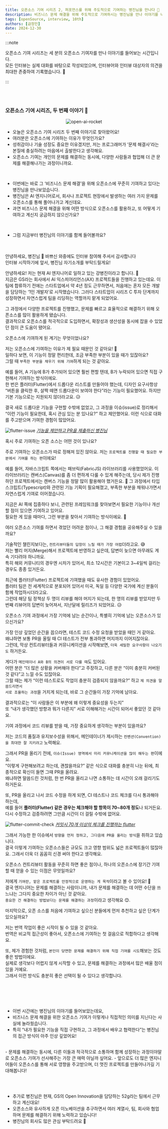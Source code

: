 ```yaml
---
title: 오픈소스 기여 시리즈 2, 퍼포먼스를 위해 주도적으로 기여하는 병진님을 만나다 🚀
description: 비즈니스 문제 해결을 위해 주도적으로 기여하시는 병진님을 만나 이야기를 나눠보았습니다 🥳
tags: [openSource, interview, 10th]
authors: [금정민]
date: 2024-12-30
---
```



:::note

오픈소스 기여 시리즈는 세 분의 오픈소스 기여자를 만나 이야기를 들어보는 시간입니다.<br/>
모든 인터뷰는 실제 대화를 바탕으로 작성되었으며, 인터뷰어와 인터뷰 대상자의 의견을 최대한 존중하여 기록했습니다. 🙏

:::

<br/>
<br/>


### 오픈소스 기여 시리즈, 두 번째 이야기 🚀

<center>
<img src="/blog/open-source/jasonkang14-interview/open-ai-rocket.jpg" alt="open-ai-rocket" />
</center>

- 오늘은 오픈소스 기여 시리즈 두 번째 이야기로 찾아왔어요!
- 여러분은 오픈소스에 기여하는 이유가 무엇인가요?
- 성취감이나 기술 성장도 중요한 이유겠지만, 저는 프로그래머가 ‘문제 해결사’라는 본질에 충실하려는 마음에서 출발한다고 생각해요.
- 오픈소스 기여는 개인의 문제를 해결하는 동시에, 다양한 사람들과 협업해 더 큰 문제를 해결해나가는 과정이니까요.

<br/>

- 이번에는 바로 그 ‘비즈니스 문제 해결’을 위해 오픈소스에 꾸준히 기여하고 있다는 병진님을 만나보았습니다.
- 병진님은 AI 엔지니어로서, 회사나 프로젝트 현장에서 발생하는 여러 가지 문제를 오픈소스를 통해 풀어나가고 계신데요.
- 과연 비즈니스 문제 해결을 위해 어떤 방식으로 오픈소스를 활용하고, 또 어떻게 기여하고 계신지 궁금하지 않으신가요?

<br/>

- 그럼 지금부터 병진님의 이야기를 함께 들어볼까요?

<br/>

<Divider />

<br/>

<Question>
안녕하세요, 병진님 🙂 바쁘신 와중에도 인터뷰 참여해 주셔서 감사합니다<br />인터뷰 시작하기에 앞서, 병진님 자기소개를 부탁드릴게요!
</Question>

<Answer profileImg="https://avatars.githubusercontent.com/u/45306565?v=4" name="병진님">

안녕하세요!
저는 현재 AI 엔지니어로 일하고 있는 강병진이라고 합니다. 🙂<br/>
지금은 GS라는 회사에서 <HintTooltip content='인공지능을 통해 사용자가 보다 자연스럽고 의미 있는 경험을 하도록 돕는 설계·개발 철학이자 방법론'>AI 익스피어리언스(AX)</HintTooltip> 프로젝트들을 진행하고 있는데요.
이 팀에 합류하기 전에는 스타트업에서 약 4년 정도 근무하면서,
처음에는 혼자 모든 개발을 담당하는 ‘1인 개발자’로 시작했습니다.
그러다 스타트업이 시리즈 C 투자 단계까지 성장하면서 자연스럽게 팀을 리딩하는 역할까지 맡게 되었어요.

그 과정에서 다양한 프로젝트를 진행했고,
문제를 빠르고 효율적으로 해결하기 위해 오픈소스를 많이 활용하게 됐습니다.<br/>
결과적으로 오픈소스를 적극적으로 도입하면서,
확장성과 생산성을 동시에 잡을 수 있었던 점이 큰 도움이 됐어요.

</Answer>


<Question>
오픈소스에 기여하게 된 계기는 무엇이었나요?
</Question>

<Answer profileImg="https://avatars.githubusercontent.com/u/45306565?v=4" name="병진님">




저는 오픈소스에 기여하는 이유가 제 필요 때문인 것 같아요! 🤔<br/>
일하다 보면, 이 기능이 정말 편리한데, 조금 부족한 부분이 있을 때가 있잖아요?<br/> 
그럴 때 `부족한 부분을 채우기 위해 기여`하게 되는 것 같아요.<br/>

예를 들어, A 기능에 B가 추가되어 있으면 훨씬 편할 텐데, B가 누락되어 있으면 직접 구현해서 기여하는 방식이에요.<br/>
한 번은 플러터(Flutter)에서 드롭다운 리스트를 만들어야 했는데,
디자인 요구사항상 “버튼을 클릭한 후, 살짝 떼면 드롭다운이 보여야 한다”라는 기능이 필요했어요.
하지만 기본 기능으로는 지원되지 않더라고요. 😥

결국 새로 드롭다운 기능을 구현할 수밖에 없었고,
그 과정을 이슈(issue)로 정리해서 “이런 기능이 필요한데, 혹시 관심 있는 분 있나요?” 하고 제안했어요.
이런 식으로 대화를 주고받으며 기여한 경험이 많았어요.

![flutter-issue](/blog/open-source/jasonkang14-interview/flutter-issue-example.png)
[_기능을 제안하고 PR을 제출하신 병진님_](https://github.com/flutter/flutter/issues/151524)



</Answer>



<Question>
혹시 주로 기여하는 오픈 소스는 어떤 것이 있나요?
</Question>

<Answer profileImg="https://avatars.githubusercontent.com/u/45306565?v=4" name="병진님">

주로 기여하는 오픈소스가 따로 정해져 있진 않아요. 저는 `프로젝트를 진행할 때 필요한 부분에서 기여를 하는 편`이에요!<br /> 

예를 들어, 자바스크립트 쪽에서는 <HintTooltip content="자바스크립트를 기반으로 한, 캔버스 라이브러리">패브릭(FabricJS)</HintTooltip> 라이브러리를 사용했었어요.
이 라이브러리는 캔버스(Canvas)를 좀 더 편하게 다룰 수 있게 해주는데,
당시 제가 진행하던 프로젝트에서는 캔버스 기능을 정말 많이 활용해야 했거든요. 🎨
그 과정에서 타입스크립트(Typescript)와 관련된 기능 기획이 필요해졌고,
부족한 부분을 채워나가면서 자연스럽게 기여로 이어졌습니다.

지금은 AI 쪽에 집중하다 보니, 관련된 프레임워크를 찾아보면서 필요한 기능이나 개선할 점이 있으면 기여하고 있어요.<br /> 
필요한 게 있을 때마다, 그런 부분을 찾아서 기여하는 방식이에요. 🚀

</Answer>







<Question>
여러 오픈소스 기여를 하면서 겪었던 어려운 점이나, 그 해결 경험을 공유해주실 수 있을까요?
</Question>

<Answer profileImg="https://avatars.githubusercontent.com/u/45306565?v=4" name="병진님">

기술적인 챌린지보다는, `컨트리뷰터들의 답장이 느릴 때가 가장 어렵`더라고요. 😅<br/>
저는 빨리 머지(Merge)해서 프로젝트에 반영하고 싶은데,
답변이 늦으면 아무래도 계속 기다려야 하니까요.<br/>
특히 해외 커뮤니티의 경우엔 시차가 있어서, 최소 12시간은 기본이고
3~4일씩 걸리는 경우도 종종 있거든요.

최근에 플러터(Flutter) 프로젝트에 기여했을 때도 유사한 경험이 있었어요.<br/>
플러터 팀은 전 세계적으로 분포되어 있어서
미국, 독일 등 다양한 국가에 계신 분들이 함께 작업하시더라고요.<br/>
그런데 해당 팀 정책상 두 명이 리뷰를 해야 머지가 되는데, 한 명의 리뷰를 받았지만 두 번째 리뷰어의 답변이 늦어져서, 지난달에 릴리즈가 되었어요. 😥

</Answer>




<Question>
오픈소스 기여 과정에서 가장 기억에 남는 순간이나, 특별히 기억에 남는 오픈소스가 있으신가요?
</Question>

<Answer profileImg="https://avatars.githubusercontent.com/u/45306565?v=4" name="병진님">

가장 인상 깊었던 순간을 꼽으라면, 테스트 코드 수정 요청을 받았을 때인 거 같아요.<br/>
왜냐하면 보통 PR을 올릴 때 CI 테스트가 전부 통과하면 머지까지 이어지잖아요.<br/>
그런데, 막상 컨트리뷰터들과 커뮤니케이션을 시작해보면, `더욱 세밀한 요구사항이 나오기도` 하거든요.

게다가 `메인테이너 A와 B의 의견이 서로 다를 때`도 있어요.<br/>
어떤 분은 “더 많은 상황을 커버해야 한다”고 주장하고, 다른 분은 “이미 충분히 커버된 것 같다”고 느낄 수도 있잖아요.<br/>
그럴 때는 제가 “이런 테스트로도 작업이 충분히 검증되지 않을까요?” 하고 `제 의견을 말씀드리면서`<br/>
`서로 조율하는 과정`을 거치게 되는데, 바로 그 순간들이 가장 기억에 남아요.

결과적으로는 “이 사람들은 이 부분에 왜 이렇게 중요성을 두는지”<br/>
또 “내가 생각했던 방향과 뭐가 다른지” 서로 이해해가는 시간이 되어서 좋았던 것 같아요.
</Answer>




<Question>
기여 과정에서 코드 리뷰를 받을 때, 가장 중요하게 생각하는 부분이 있을까요?
</Question>

<Answer profileImg="https://avatars.githubusercontent.com/u/45306565?v=4" name="병진님">

저는 코드의 품질과 유지보수성을 위해서,
메인테이너가 제시하는 `컨벤션(Convention)을 최대한 잘 지키려고` 노력해요.

그래서 PR을 올리기 전에,
`이슈(Issue) 영역에서 미리 커뮤니케이션을 많이 해두는 편`이에요.<br/>
“이렇게 구현해보려고 하는데, 괜찮을까요?”
같은 식으로 대화를 충분히 나눈 뒤에,
최종적으로 확신이 들면 그때 PR을 올려요.<br/>
왜냐하면 말씀드린 것처럼, 한 번 PR을 올리고 나면 소통하는 데 시간이 오래 걸리기도 하거든요.

또, PR을 올리고 나서 코드 수정을 하게 되면,
CI 테스트나 코드 체크를 다시 통과해야 하는데,<br/>
예를 들어 **플러터(Flutter) 같은 경우는
체크해야 할 항목이 70~80개 정도**나 되거든요.<br/>
다시 수정하고 검증하려면 그만큼 시간이 더 걸릴 수밖에 없어요.


![flutter-commit-check](/blog/open-source/jasonkang14-interview/flutter-commit-check.png)
[_커밋시 70개 이상의 체크를 진행하는 flutter_](https://github.com/flutter/flutter/runs/27590778774)


그래서 가능한 한 이슈에서 `방향을 먼저 정하고,
그다음에 PR을 올리는 방식`을 취하고 있습니다.<br/>
결국 이렇게 기여하는 오픈소스들은
규모도 크고 영향 범위도 넓은 프로젝트들이 많잖아요.
그래서 더욱 더 꼼꼼히 신경 써야 한다고 생각해요.

</Answer>


<Question>
오픈소스 컨트리뷰터 활동을 꾸준히 하면 좋은 점이나, 하나의 오픈소스에 장기간 기여할 때 얻을 수 있는 이점은 무엇일까요?
</Question>

<Answer profileImg="https://avatars.githubusercontent.com/u/45306565?v=4" name="병진님">

저에게 `기여란, 맡은 프로젝트를 안정적으로 운영하는 게 목적`이라고 볼 수 있어요! 🚀<br />
결국 엔지니어는 문제를 해결하는 사람이니까, 내가 문제를 해결하는 데 어떤 수단을 쓰느냐는 그다지 중요한 차이가 아닌 것 같아요.<br /> 
`중요한 건 해결하는 방법보다는 문제를 해결하는 과정`이라고 생각해요 😊.

</Answer>



<Question>
마지막으로, 오픈 소스를 처음에 기여하고 싶으신 분들에게 먼저 추천하고 싶은 단계가 있으실까요?
</Question>

<Answer profileImg="https://avatars.githubusercontent.com/u/45306565?v=4" name="병진님">

저는 번역 작업이 좋은 시작이 될 수 있을 것 같아요.<br />
번역은 비교적 접근성이 좋아서, 오픈소스에 기여하는 첫 걸음으로 적합하다고 생각해요.

또, 제가 경험한 것처럼, `본인이 당면한 문제를 해결하기 위해 직접 기여를 시도`해보는 것도 좋은 방법이에요.<br /> 
실제로 생각보다 어렵지 않게 시작할 수 있고, 문제를 해결하는 과정에서 많은 배울 점이 있을 거예요.<br /> 
그래서 이런 방식도 충분히 좋은 선택이 될 수 있다고 생각합니다.
</Answer>




<br/><br/>

<Divider/>

<br/>


- 이번 시간에는 병진님의 이야기를 들어보았는데요,
- 비즈니스 문제 해결을 위한 오픈소스 기여가 이렇게나 직접적인 의미를 지닌다는 사실에 놀라웠습니다.
- 특히 “내가 필요한 기능을 직접 구현하고, 그 과정에서 배우고 협력한다”는 병진님의 접근 방식이 아주 인상 깊었어요!
<br/>
- 문제를 해결하는 동시에, 다른 이들과 적극적으로 소통하며 함께 성장하는 과정이야말로 오픈소스 기여가 선사해주는 가장 큰 매력 아닐까 싶어요.
- 앞으로도 더 많은 엔지니어들이 오픈소스를 통해 서로 영향을 주고받으며, 더 멋진 프로젝트를 만들어나가길 기대해봅니다!

<ProfileCard title="병진님의 github" profileImg="https://avatars.githubusercontent.com/u/45306565?v=4" url="https://github.com/jasonkang14" />

<br/><br/>

- 추가로 병진님은 현재, GS의 Open Innovation을 담당하는 52g라는 팀에서 근무하고 계신대요! 
- 오픈소스와 유사하게 오픈 이노베이션을 추구하면서 여러 계열사, 팀, 회사와 협업하며 문제를 해결하기 위해 노력하고 있습니다!
- 병진님의 회사도 많은 관심 부탁드려요 🙂


<ProfileCard title="52g" profileImg="https://static.typecdn.com/3571ca4b-f6d8-4010-89a6-c41b2432f2e5/2PKAXy6M8kiESynNExfgxwBii0b_52g_logo.png" url="https://www.52g.gs" />



